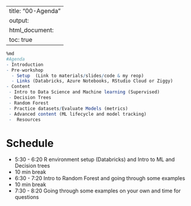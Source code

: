
---
title: "00-Agenda"
output:
  html_document:
    toc: true
---


```r
%md
#Agenda
- Introduction
- Pre-workshop
  - Setup  (Link to materials/slides/code & my reop)
  - Links (Databricks, Azure Notebooks, RStudio Cloud or Ziggy)
- Content
 - Intro to Data Science and Machine learning (Supervised)
 - Decision Trees
 - Random Forest
 - Practice datasets/Evaluate Models (metrics)
 - Advanced content (ML lifecycle and model tracking)
 -  Resources

```


# Schedule
- 5:30 - 6:20 R environment setup (Databricks) and Intro to ML and Decision trees
- 10 min break
- 6:30 - 7:20  Intro to Random Forest and going through some examples
- 10 min break
- 7:30 - 8:20  Going through some examples on your own and time for questions
